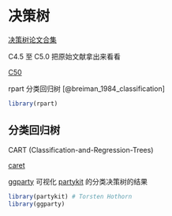 # 决策树 {#chap-decision-trees}

[决策树论文合集](https://github.com/benedekrozemberczki/awesome-decision-tree-papers)

C4.5 至 C5.0 把原始文献拿出来看看

[C50](https://github.com/topepo/C5.0)

rpart 分类回归树 [@breiman_1984_classification]

```r
library(rpart)
```

## 分类回归树 {#sec-classification-and-regression-trees}

CART (Classification-and-Regression-Trees)

[caret](https://github.com/topepo/caret)

[ggparty](https://github.com/martin-borkovec/ggparty) 可视化 [partykit](https://CRAN.R-project.org/package=partykit) 的分类决策树的结果

```r
library(partykit) # Torsten Hothorn
library(ggparty)
```
